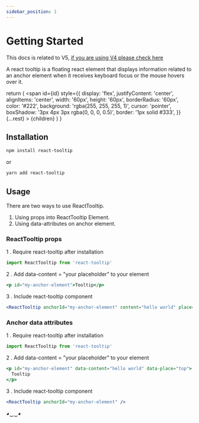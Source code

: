 ```yaml
---
sidebar_position: 1
---
```


# Getting Started

This docs is related to V5, [if you are using V4 please check here](https://reacttooltip.github.io/react-tooltip/)

A react tooltip is a floating react element that displays information related to an anchor element when it receives keyboard focus or the mouse hovers over it.


  return (
    <span
      id={id}
      style={{
        display: 'flex',
        justifyContent: 'center',
        alignItems: 'center',
        width: '60px',
        height: '60px',
        borderRadius: '60px',
        color: '#222',
        background: 'rgba(255, 255, 255, 1)',
        cursor: 'pointer',
        boxShadow: '3px 4px 3px rgba(0, 0, 0, 0.5)',
        border: '1px solid #333',
      }}
      {...rest}
    >
      {children}
    </span>
  )
}

## Installation

```bash
npm install react-tooltip
```

or

```bash
yarn add react-tooltip
```

## Usage

There are two ways to use ReactTooltip.

1. Using props into ReactTooltip Element.
2. Using data-attributes on anchor element.

### ReactTooltip props

1 . Require react-tooltip after installation

```js
import ReactTooltip from 'react-tooltip'
```

2 . Add data-content = "your placeholder" to your element

```jsx
<p id="my-anchor-element">Tooltip</p>
```

3 . Include react-tooltip component

```jsx
<ReactTooltip anchorId="my-anchor-element" content="hello world" place="top" />
```

### Anchor data attributes

1 . Require react-tooltip after installation

```js
import ReactTooltip from 'react-tooltip'
```

2 . Add data-content = "your placeholder" to your element

```jsx
<p id="my-anchor-element" data-content="hello world" data-place="top">
  Tooltip
</p>
```

3 . Include react-tooltip component

```jsx
<ReactTooltip anchorId="my-anchor-element" />
```

<TooltipAnchor id="props-basic">◕‿‿◕</TooltipAnchor>
<Tooltip anchorId="props-basic" content="hello world!" />
